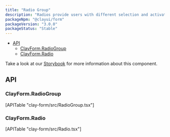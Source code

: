 ```yaml
---
title: "Radio Group"
description: "Radios provide users with different selection and activation tools."
packageNpm: "@clayui/form"
packageVersion: "3.0.0"
packageStatus: "Stable"
---
```



<div class="nav-toc-absolute">
<div class="nav-toc">

- [API](#api)
  - [ClayForm.RadioGroup](#clayform.radiogroup)
  - [ClayForm.Radio](#clayform.radio)

</div>
</div>

<div class="clay-site-alert alert alert-warning">
    Take a look at our <a href="https://storybook-clayui.netlify.com/?path=/story/clayradiogroup--default">Storybook</a> for more information about this component.
</div>

<RadioGroup />

## API

### ClayForm.RadioGroup

<div>
	[APITable "clay-form/src/RadioGroup.tsx"]
</div>

### ClayForm.Radio

<div>
	[APITable "clay-form/src/Radio.tsx"]
</div>
